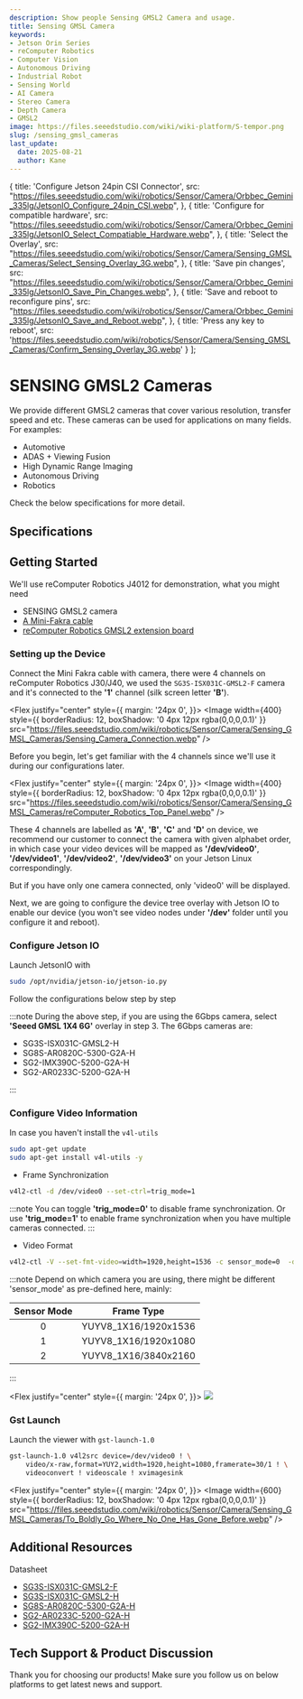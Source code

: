 ```yaml
---
description: Show people Sensing GMSL2 Camera and usage.
title: Sensing GMSL Camera
keywords:
- Jetson Orin Series
- reComputer Robotics
- Computer Vision
- Autonomous Driving
- Industrial Robot
- Sensing World
- AI Camera
- Stereo Camera
- Depth Camera
- GMSL2
image: https://files.seeedstudio.com/wiki/wiki-platform/S-tempor.png
slug: /sensing_gmsl_cameras
last_update:
  date: 2025-08-21
  author: Kane
---
```



  {
    title: 'Configure Jetson 24pin CSI Connector',
    src: "https://files.seeedstudio.com/wiki/robotics/Sensor/Camera/Orbbec_Gemini_335lg/JetsonIO_Configure_24pin_CSI.webp",
  },
  {
    title: 'Configure for compatible hardware',
    src: "https://files.seeedstudio.com/wiki/robotics/Sensor/Camera/Orbbec_Gemini_335lg/JetsonIO_Select_Compatiable_Hardware.webp",
  },
  {
    title: 'Select the Overlay',
    src: "https://files.seeedstudio.com/wiki/robotics/Sensor/Camera/Sensing_GMSL_Cameras/Select_Sensing_Overlay_3G.webp",
  },
  {
    title: 'Save pin changes',
    src: "https://files.seeedstudio.com/wiki/robotics/Sensor/Camera/Orbbec_Gemini_335lg/JetsonIO_Save_Pin_Changes.webp",
  },
  {
    title: 'Save and reboot to reconfigure pins',
    src: "https://files.seeedstudio.com/wiki/robotics/Sensor/Camera/Orbbec_Gemini_335lg/JetsonIO_Save_and_Reboot.webp",
  },
  {
    title: 'Press any key to reboot',
    src: 'https://files.seeedstudio.com/wiki/robotics/Sensor/Camera/Sensing_GMSL_Cameras/Confirm_Sensing_Overlay_3G.webp'
  }
];

# SENSING GMSL2 Cameras

<ProductBanner 
  imageUrl="https://media-cdn.seeedstudio.com/media/catalog/product/cache/bb49d3ec4ee05b6f018e93f896b8a25d/1/-/1-101090101-3mp-gmsl2-camera-module-190-degree.jpg" 
  linkUrl="https://www.seeedstudio.com/SG3S-ISX031C-GMSL2F-p-6245.html" 
/>

We provide different GMSL2 cameras that cover various resolution, transfer speed and etc. These cameras can be used for applications on many fields. For examples:

+ Automotive
+ ADAS + Viewing Fusion
+ High Dynamic Range Imaging
+ Autonomous Driving
+ Robotics

Check the below specifications for more detail.

## Specifications


<SensingGMSLCamTable />


## Getting Started

We'll use reComputer Robotics J4012 for demonstration, what you might need

+ SENSING GMSL2 camera
+ [A Mini-Fakra cable](https://www.seeedstudio.com/Mini-fakra-Coaxial-Cable-4-in-1-0-5m-Female-to-Female-p-6484.html)
+ [reComputer Robotics GMSL2 extension board](https://www.seeedstudio.com/reComputer-Robotics-GMSL-board-p-6511.html)


### Setting up the Device

Connect the Mini Fakra cable with camera, there were 4 channels on reComputer Robotics J30/J40, we used the `SG3S-ISX031C-GMSL2-F` camera and it's connected to the **'1'** channel (silk screen letter **'B'**).

<Flex justify="center" style={{ 
  margin: '24px 0',
}}>
  <Image width={400} style={{
      borderRadius: 12,
      boxShadow: '0 4px 12px rgba(0,0,0,0.1)'
  }} 
  src="https://files.seeedstudio.com/wiki/robotics/Sensor/Camera/Sensing_GMSL_Cameras/Sensing_Camera_Connection.webp" />
</Flex>

Before you begin, let's get familiar with the 4 channels since we'll use it during our configurations later.

<Flex justify="center" style={{ 
  margin: '24px 0',
}}>
  <Image width={400} style={{
      borderRadius: 12,
      boxShadow: '0 4px 12px rgba(0,0,0,0.1)'
  }} 
  src="https://files.seeedstudio.com/wiki/robotics/Sensor/Camera/Sensing_GMSL_Cameras/reComputer_Robotics_Top_Panel.webp" />
</Flex>

These 4 channels are labelled as **'A'**, **'B'**, **'C'** and **'D'** on device,
we recommend our customer to connect the camera with given alphabet order, 
in which case your video devices will be mapped as **'/dev/video0'**, **'/dev/video1'**, **'/dev/video2'**, **'/dev/video3'** on your Jetson Linux correspondingly.

But if you have only one camera connected, only 'video0' will be displayed.

Next, we are going to configure the device tree overlay with Jetson IO to enable our device (you won't see video nodes under **'/dev'** folder until you configure it and reboot).

### Configure Jetson IO

Launch JetsonIO with 

``` sh
sudo /opt/nvidia/jetson-io/jetson-io.py
```

Follow the configurations below step by step

<JetsonIOStepper steps={steps}/>

:::note
During the above step, if you are using the 6Gbps camera, select **'Seeed GMSL 1X4 6G'** overlay in step 3. The 6Gbps cameras are:

+ SG3S-ISX031C-GMSL2-H
+ SG8S-AR0820C-5300-G2A-H
+ SG2-IMX390C-5200-G2A-H
+ SG2-AR0233C-5200-G2A-H

:::

### Configure Video Information

In case you haven't install the `v4l-utils`

``` sh
sudo apt-get update 
sudo apt-get install v4l-utils -y
```

+ Frame Synchronization

``` sh
v4l2-ctl -d /dev/video0 --set-ctrl=trig_mode=1
```

:::note
You can toggle **'trig_mode=0'** to disable frame synchronization. Or use **'trig_mode=1'** to enable frame synchronization when you have multiple cameras connected.
:::


+ Video Format

``` sh
v4l2-ctl -V --set-fmt-video=width=1920,height=1536 -c sensor_mode=0  -d /dev/video0
```

:::note
Depend on which camera you are using, there might be different 'sensor_mode' as pre-defined here, mainly:

|Sensor Mode|Frame Type|
|   :----:  | :----:   |
|0|YUYV8_1X16/1920x1536|
|1|YUYV8_1X16/1920x1080|
|2|YUYV8_1X16/3840x2160|



:::

<Flex justify="center" style={{ 
  margin: '24px 0',
}}>
  <Image width={600} src="https://files.seeedstudio.com/wiki/robotics/Sensor/Camera/Sensing_GMSL_Cameras/Sensing_Camera_Set_Video_Info.webp" />
</Flex>


### Gst Launch

Launch the viewer with `gst-launch-1.0`

``` sh
gst-launch-1.0 v4l2src device=/dev/video0 ! \
    video/x-raw,format=YUY2,width=1920,height=1080,framerate=30/1 ! \
    videoconvert ! videoscale ! xvimagesink
```

<Flex justify="center" style={{ 
  margin: '24px 0',
}}>
  <Image width={600} style={{
      borderRadius: 12,
      boxShadow: '0 4px 12px rgba(0,0,0,0.1)'
  }} 
  src="https://files.seeedstudio.com/wiki/robotics/Sensor/Camera/Sensing_GMSL_Cameras/To_Boldly_Go_Where_No_One_Has_Gone_Before.webp" />
</Flex>


## Additional Resources

Datasheet

+ [SG3S-ISX031C-GMSL2-F](https://files.seeedstudio.com/wiki/robotics/Sensor/Camera/Sensing_GMSL_Cameras/datasheet/SG3S-ISX031C-GMSL2F_Datasheet.pdf)
+ [SG3S-ISX031C-GMSL2-H](https://files.seeedstudio.com/wiki/robotics/Sensor/Camera/Sensing_GMSL_Cameras/datasheet/SG3S-ISX031C-GMSL2-Hxxx_cn_Datasheet.pdf)
+ [SG8S-AR0820C-5300-G2A-H](https://files.seeedstudio.com/wiki/robotics/Sensor/Camera/Sensing_GMSL_Cameras/datasheet/SG8S-AR0820C-5300-G2A-H_Datasheet.pdf)
+ [SG2-AR0233C-5200-G2A-H](https://files.seeedstudio.com/wiki/robotics/Sensor/Camera/Sensing_GMSL_Cameras/datasheet/SG2-AR0233C-5200-G2A-H_Datasheet.pdf)
+ [SG2-IMX390C-5200-G2A-H](https://files.seeedstudio.com/wiki/robotics/Sensor/Camera/Sensing_GMSL_Cameras/datasheet/SG2-IMX390C-5200-G2A-H_Datasheet.pdf)
## Tech Support & Product Discussion

Thank you for choosing our products! Make sure you follow us on below platforms to get latest news and support.

<RoboticsFooter />